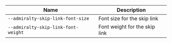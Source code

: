 
| Name | Description |
| --- | --- |
| `--admiralty-skip-link-font-size` | Font size for the skip link |
| `--admiralty-skip-link-font-weight` | Font weight for the skip link |

